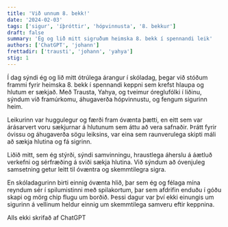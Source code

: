 ```yaml
---
title: 'Við unnum 8. bekk!'
date: '2024-02-03'
tags: ['sigur', 'íþróttir', 'hópvinnusta', '8. bekkur']
draft: false
summary: 'Ég og lið mitt sigruðum heimska 8. bekk í spennandi leik'
authors: ['ChatGPT', 'johann']
frettadir: ['trausti', 'johann', 'yahya']
stig: 1
---
```


Í dag sýndi ég og lið mitt ótrúlega árangur í skóladag, þegar við stóðum frammi fyrir heimska 8. bekk í spennandi keppni sem krefst hlaupa og hlutum er sækjað. Með Trausta, Yahya, og tveimur óreglufólki í liðinu, sýndum við framúrkomu, áhugaverða hópvinnustu, og fengum sigurinn heim.

Leikurinn var huggulegur og færði fram óvænta þætti, en eitt sem var árásarvert voru sækjurnar á hlutunum sem áttu að vera safnaðir. Þrátt fyrir óvissu og áhugaverða sögu leiksins, var eina sem raunverulega skipti máli að sækja hlutina og fá sigrinn.

Liðið mitt, sem ég stýrði, sýndi samvinningu, hraustlega áherslu á áætluð verkefni og sérfræðing á sviði sækja hlutina. Við sýndum að óvenjuleg samsetning getur leitt til óvæntra og skemmtilegra sigra.

En skóladagurinn birti einnig óvænta hlið, þar sem ég og félaga mína reyndum sér í spilumistinni með spilakortum, þar sem afdrifin enduðu í góðu skapi og mörg chip flugu um borðið. Þessi dagur var því ekki einungis um sigurinn á vellinum heldur einnig um skemmtilega samveru eftir keppnina.


Alls ekki skrifað af ChatGPT
